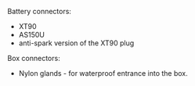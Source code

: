 Battery connectors:

- XT90
- AS150U
- anti-spark version of the XT90 plug

Box connectors:

- Nylon glands - for waterproof entrance into the box.
